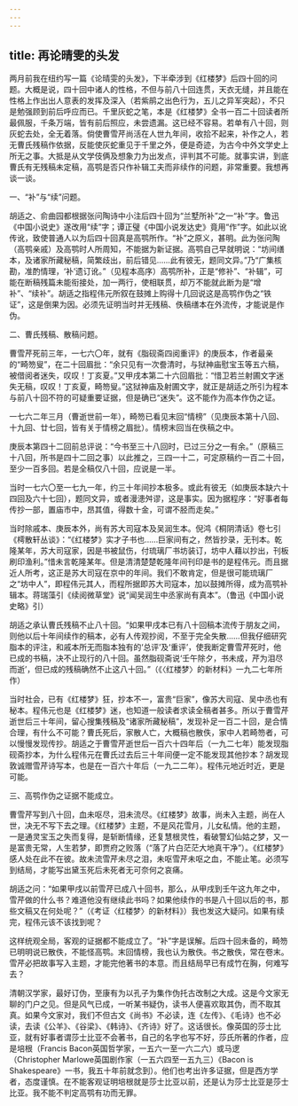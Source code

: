 ```yaml
---
---
---
```

title: 再论晴雯的头发
---




两月前我在纽约写一篇《论晴雯的头发》，下半牵涉到《红楼梦》后四十回的问题。大概是说，四十回中诸人的性格，不但与前八十回连贯，天衣无缝，并且能在性格上作出出人意表的发挥及深入（若紫鹃之出色行为，五儿之异军突起），不只是勉强顾到前后呼应而已。千里灰蛇之笔，本是《红楼梦》全书一百二十回读者所最佩服，千条万端，皆有前后照应，未尝遗漏。这已经不容易。若单有八十回，则灰蛇去处，全无着落。倘使曹雪芹尚活在人世九年间，收拾不起来，补作之人，若无曹氏残稿作依据，反能使灰蛇重见于千里之外，便是奇迹，为古今中外文学史上所无之事。大抵是从文学伎俩及想象力为出发点，评判其不可能。就事实讲，到底曹氏有无残稿未定稿，高鹗是否只作补辑工夫而非续作的问题，非常重要。我想再谈一谈。

一、“补”与“续”问题。

胡适之、俞曲园都根据张问陶诗中小注后四十回为“兰墅所补”之一“补”字。鲁迅《中国小说史》遂改用“续”字；谭正璧《中国小说发达史》竟用“作”字。如此以讹传讹，致使普通人以为后四十回真是高鹗所作。“补”之原义，甚明。此为张问陶（高鹗亲戚）及高鹗时人所周知，不能据为新证据。高鹗自己早就明说：“坊间缮本，及诸家所藏秘稿，简繁歧出，前后错见……此有彼无，题同文异。”乃“广集核勘，准酌情理，‘补’遗订讹。”（见程本高序）高鹗所补，正是“修补”、“补辑”，可能在断稿残篇未能衔接处，加一两行，使相联贯，却万不能就此断为是“增补”、“续补”。胡适之指程伟元所叙在鼓摊上购得十几回说这是高鹗作伪之“铁证”，这是倒果为因。必须先证明当时并无残稿、佚稿缮本在外流传，才能说是作伪。

二、曹氏残稿、散稿问题。

曹雪芹死前三年，一七六〇年，就有《脂砚斋四阅重评》的庚辰本，作者最亲的“畸笏叟”，在二十回眉批：“余只见有一次誊清时，与狱神庙慰宝玉等五六稿，被借阅者迷失，叹叹！丁亥夏。”又甲戌本第二十六回眉批：“惜卫若兰射圃文字迷失无稿，叹叹！丁亥夏，畸笏叟。”这狱神庙及射圃文字，就正是胡适之所引为程本与前八十回不符的可疑重要证据，但是确已“迷失”。这不能作为高本作伪之证。

一七六二年三月（曹逝世前一年），畸笏已看见末回“情榜”（见庚辰本第十八回、十九回、廿七回，皆有关于情榜之眉批）。情榜末回当在佚稿之中。

庚辰本第四十二回前总评说：“今书至三十八回时，已过三分之一有余。”（原稿三十八回，所书是四十二回之事）以此推之，三四一十二，可定原稿约一百二十回，至少一百多回。若是全稿仅八十回，应说是一半。

当时一七六〇至一七九一年，约三十年间抄本极多。或此有彼无（如庚辰本缺六十四回及六十七回），题同文异，或者漫漶舛谬，这是事实。因为据程序：“好事者每传抄一部，置庙市中，昂其值，得数十金，可谓不胫而走矣。”

当时除戚本、庚辰本外，尚有苏大司寇本及吴润生本。倪鸿《桐阴清话》卷七引《樗散轩丛谈》：“《红楼梦》实才子书也……巨家间有之，然皆抄录，无刊本。乾隆某年，苏大司寇家，因是书被鼠伤，付琉璃厂书坊装订，坊中人藉以抄出，刊板刷印渔利。”惜未言乾隆某年。但是清清楚楚乾隆年间刊印是书的是程伟元。而且据近人所考，这正是苏大司寇在京中的年间。我们不敢肯定，但是很可能琉璃厂之“坊中人”，即程伟元其人，而程所据即苏大司寇本，加以鼓摊所得，成为高鹗补辑本。蒋瑞藻引《续阅微草堂》说“闻吴润生中丞家尚有真本”。（鲁迅《中国小说史略》引）

胡适之承认曹氏残稿不止八十回。“如果甲戌本已有八十回稿本流传于朋友之间，则他以后十年间续作的稿本，必有人传观抄阅，不至于完全失散……但我仔细研究脂本的评注，和戚本所无而脂本独有的‘总评’及‘重评’，使我断定曹雪芹死时，他已成的书稿，决不止现行的八十回。虽然脂砚斋说‘壬午除夕，书未成，芹为泪尽而逝’，但已成的残稿确然不止这八十回。”（《〈红楼梦〉的新材料》一九二七年所作）

当时社会，已有《红楼梦》狂，抄本不一，富贵“巨家”，像苏大司寇、吴中丞也有秘本。程伟元也是《红楼梦》迷，也知道一般读者求读全稿者甚多。所以于曹雪芹逝世后三十年间，留心搜集残稿及“诸家所藏秘稿”，发现补足一百二十回，是合情合理，有什么不可能？曹氏死后，家散人亡，大概稿也散佚，家中人若畸笏者，可以慢慢发现传抄。胡适之于曹雪芹逝世后一百六十四年后（一九二七年）能发现脂砚斋抄本，为什么程伟元在曹氏过去后三十年间便一定不能发现其他抄本？胡发现敦诚赠雪芹诗写本，也是在一百六十年后（一九二二年）。程伟元地近时近，更是可能。

三、高鹗作伪之证据不能成立。

曹雪芹写到八十回，血未呕尽，泪未流尽。《红楼梦》故事，尚未入主题，尚在人世，决无不写下去之理。《红楼梦》主题，不是风花雪月，儿女私情。他的主题，一是通灵宝玉之失而复得，是斩断情缘，还复慧根灵性，看破警幻仙姑之梦，又一是富贵无常，人生若梦，即贾府之败落（“落了片白茫茫大地真干净”）。《红楼梦》感人处在此不在彼。故未流雪芹未尽之泪，未呕雪芹未呕之血，不能止笔。必须写到结局，才能写出黛玉死后未死者无可奈何之哀痛。

胡适之问：“如果甲戌以前雪芹已成八十回书，那么，从甲戌到壬午这九年之中，雪芹做的什么书？难道他没有继续此书吗？如果他续作的书是八十回以后的书，那些文稿又在何处呢？”（《考证〈红楼梦〉的新材料》）我也发这大疑问。如果有续完，程伟元该不该找到呢？

这样统观全局，客观的证据都不能成立了。“补”字是误解。后四十回未备的，畸笏已明明说已散佚，不能怪高鹗。末回情榜，我也认为散佚。书之散佚，常在卷末。雪芹必把故事写入主题，才能完他著书的本意。而且结局早已有成竹在胸，何难写去？

清朝汉学家，最好订伪，至康有为以孔子为集作伪托古改制之大成。这是今文家无聊的门户之见。但是风气已成，一听某书疑伪，读书人便喜欢取其伪，而不取其真。如果今文家对，我们不但古文《尚书》不必读，连《左传》、《毛诗》也不必读，去读《公羊》、《谷梁》、《韩诗》、《齐诗》好了。这话很长。像英国的莎士比亚，就有好事者谓莎士比亚不会著书，自己的名字也写不好，莎氏所著的作者，应是培根（Francis Bacon英国哲学家，一五六一至一六二六）或马逻（Christopher Marlowe英国剧作家（一五六四至一五九三）《Bacon is Shakespeare》一书，我五十年前就念到）。他们也考出许多证据，但是西方学者，态度谨慎。在不能客观证明培根就是莎士比亚以前，还是认为莎士比亚是莎士比亚。我不能不判定高鹗有功而无罪。